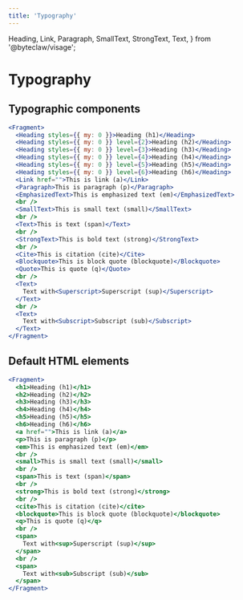 ```yaml
---
title: 'Typography'
---
```


  Heading,
  Link,
  Paragraph,
  SmallText,
  StrongText,
  Text,
} from '@byteclaw/visage';

# Typography

## Typographic components

```jsx live=true
<Fragment>
  <Heading styles={{ my: 0 }}>Heading (h1)</Heading>
  <Heading styles={{ my: 0 }} level={2}>Heading (h2)</Heading>
  <Heading styles={{ my: 0 }} level={3}>Heading (h3)</Heading>
  <Heading styles={{ my: 0 }} level={4}>Heading (h4)</Heading>
  <Heading styles={{ my: 0 }} level={5}>Heading (h5)</Heading>
  <Heading styles={{ my: 0 }} level={6}>Heading (h6)</Heading>
  <Link href="">This is link (a)</Link>
  <Paragraph>This is paragraph (p)</Paragraph>
  <EmphasizedText>This is emphasized text (em)</EmphasizedText>
  <br />
  <SmallText>This is small text (small)</SmallText>
  <br />
  <Text>This is text (span)</Text>
  <br />
  <StrongText>This is bold text (strong)</StrongText>
  <br />
  <Cite>This is citation (cite)</Cite>
  <Blockquote>This is block quote (blockquote)</Blockquote>
  <Quote>This is quote (q)</Quote>
  <br />
  <Text>
    Text with<Superscript>Superscript (sup)</Superscript>
  </Text>
  <br />
  <Text>
    Text with<Subscript>Subscript (sub)</Subscript>
  </Text>
</Fragment>
```

## Default HTML elements

```jsx live=true
<Fragment>
  <h1>Heading (h1)</h1>
  <h2>Heading (h2)</h2>
  <h3>Heading (h3)</h3>
  <h4>Heading (h4)</h4>
  <h5>Heading (h5)</h5>
  <h6>Heading (h6)</h6>
  <a href="">This is link (a)</a>
  <p>This is paragraph (p)</p>
  <em>This is emphasized text (em)</em>
  <br />
  <small>This is small text (small)</small>
  <br />
  <span>This is text (span)</span>
  <br />
  <strong>This is bold text (strong)</strong>
  <br />
  <cite>This is citation (cite)</cite>
  <blockquote>This is block quote (blockquote)</blockquote>
  <q>This is quote (q)</q>
  <br />
  <span>
    Text with<sup>Superscript (sup)</sup>
  </span>
  <br />
  <span>
    Text with<sub>Subscript (sub)</sub>
  </span>
</Fragment>
```
